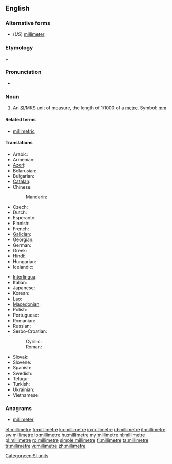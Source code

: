 ==English==

===Alternative forms===
* (''US'') [[millimeter]]

===Etymology===
{{etyl|la}} {{term|milli-||thousand}} + {{term|metre}}

===Pronunciation===
* {{audio|En-us-millimetre.ogg|Audio (US)}}

===Noun===
{{en-noun}}

# {{British}} An [[SI#Abbreviation|SI]]/MKS unit of measure, the length of 1/1000 of a [[metre]]. Symbol: [[mm]]

====Related terms====
* [[millimetric]]

====Translations====
{{trans-top|unit of measure}}
* Arabic: {{t|ar|مليمتر|m|tr=milliimitr}}
* Armenian: {{t-|hy|միլիմետր|tr=milimetr}}
* [[Azeri]]: {{t-|az|millimetr|xs=Azeri}}
* Belarusian: {{t|be|мілімэтар|m|tr=milimétar|xs=Belarusian}}
* Bulgarian: {{t+|bg|милиметър|m|tr=milimétǎr}}
* [[Catalan]]: {{t|ca|mil·límetre|m}}
* Chinese:
*: Mandarin: {{t-|cmn|毫米|tr=háomǐ|sc=Hani}}
* Czech: {{t-|cs|milimetr|m}}
* Dutch: {{t|nl|millimeter}}
* Esperanto: {{t-|eo|milimetro|xs=Esperanto}}
* Finnish: {{t+|fi|millimetri}}
* French: {{t+|fr|millimètre|m}}
* [[Galician]]: {{t-|gl|milímetro|m|xs=Galician}}
* Georgian: {{t-|ka|მილიმეტრი|tr=milimetri|sc=Geor|xs=Georgian}}
* German: {{t+|de|Millimeter|m}}
* Greek: {{t|el|χιλιοστόμετρο|n|tr=chiliostómetro}}
* Hindi: {{t|hi|मिलीमीटर|tr=milīmīṭar|xs=Hindi}}
* Hungarian: {{t+|hu|milliméter}}
* Icelandic: {{t+|is|millimetri|m}}
{{trans-mid}}
* [[Interlingua]]: {{t-|ia|millimetro|xs=Interlingua}}
* Italian: {{t+|it|millimetro|m}}
* Japanese: {{t+|ja|ミリメートル|tr=mirimētoru}}
* Korean: {{t+|ko|밀리미터|tr=millimiteo|sc=Hang}}
* [[Lao]]: {{t|lo|ມິລິແມັດ|sc=Laoo}}
* [[Macedonian]]: {{t-|mk|милиметар|m|tr=milimétar}}
* Polish: {{t+|pl|milimetr|m}}
* Portuguese: {{t+|pt|milímetro|m}}
* Romanian: {{t+|ro|milimetru|m}}
* Russian: {{t+|ru|миллиметр|m|tr=millimétr}}
* Serbo-Croatian:
*: Cyrillic: {{t|sh|милиметар|m|alt=мѝлиметар|sc=Cyrl|xs=Serbo-Croatian}}
*: Roman: {{t|sh|milimetar|m|alt=mìlimetar|xs=Serbo-Croatian}}
* Slovak: {{t-|sk|milimeter|m}}
* Slovene: {{t-|sl|milimeter|m}}
* Spanish: {{t+|es|milímetro|m}}
* Swedish: {{t+|sv|millimeter|c}}
* Telugu: {{t+|te|మిల్లీమీటరు}}
* Turkish: {{t+|tr|milimetre}}
* Ukrainian: {{t|uk|міліметр|m|tr=milimétr|xs=Ukrainian}}
* Vietnamese: {{t|vi|milimet|xs=Vietnamese}}
{{trans-bottom}}

===Anagrams===
* [[millimeter#English|millimeter]]

[[Category:en:SI units]]

[[et:millimetre]]
[[fr:millimetre]]
[[ko:millimetre]]
[[io:millimetre]]
[[id:millimetre]]
[[it:millimetre]]
[[sw:millimetre]]
[[lo:millimetre]]
[[hu:millimetre]]
[[my:millimetre]]
[[nl:millimetre]]
[[pl:millimetre]]
[[ro:millimetre]]
[[simple:millimetre]]
[[fi:millimetre]]
[[ta:millimetre]]
[[tr:millimetre]]
[[vi:millimetre]]
[[zh:millimetre]]